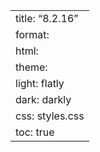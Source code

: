 ---
title: "8.2.16"
format:
    html:
        theme:
            light: flatly
            dark: darkly
        css: styles.css
        toc: true
---